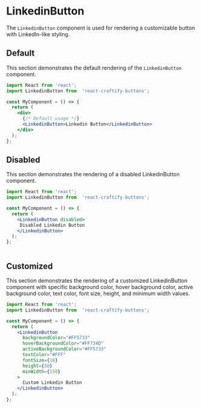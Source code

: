 
<Meta title="Buttons/LinkedinButton" component={LinkedinButton} />

# LinkedinButton

The `LinkedinButton` component is used for rendering a customizable button with LinkedIn-like styling.

## Default

This section demonstrates the default rendering of the `LinkedinButton` component.

```jsx
import React from 'react';
import LinkedinButton from  'react-craftify-buttons';  

const MyComponent = () => {
  return (
    <div>
      {/* Default usage */}
      <LinkedinButton>Linkedin Button</LinkedinButton>
    </div>
  );
};

```

## Disabled

This section demonstrates the rendering of a disabled LinkedinButton component.

```jsx
import React from 'react';
import LinkedinButton from  'react-craftify-buttons';  

const MyComponent = () => {
  return (
    <LinkedinButton disabled>
     Disabled Linkedin Button
    </LinkedinButton>
  );
};



```


## Customized

This section demonstrates the rendering of a customized LinkedinButton component with specific background color, hover background color, active background color, text color, font size, height, and minimum width values.

```jsx
import React from 'react';
import LinkedinButton from  'react-craftify-buttons';  

const MyComponent = () => {
  return (
    <LinkedinButton
      backgroundColor="#FF5733"
      hoverBackgroundColor="#FF734D"
      activeBackgroundColor="#FF5733"
      textColor="#FFF"
      fontSize={18}
      height={50}
      minWidth={150}
    >
      Custom Linkedin Button
    </LinkedinButton>
  );
};





```